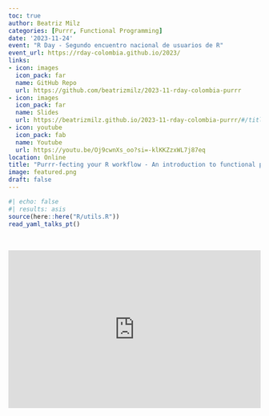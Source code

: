 ```yaml
---
toc: true
author: Beatriz Milz
categories: [Purrr, Functional Programming]
date: '2023-11-24'
event: "R Day - Segundo encuentro nacional de usuarios de R"
event_url: https://rday-colombia.github.io/2023/
links:
- icon: images
  icon_pack: far
  name: GitHub Repo
  url: https://github.com/beatrizmilz/2023-11-rday-colombia-purrr
- icon: images
  icon_pack: far
  name: Slides
  url: https://beatrizmilz.github.io/2023-11-rday-colombia-purrr/#/title-slide
- icon: youtube
  icon_pack: fab
  name: Youtube
  url: https://youtu.be/Oj9cwnXs_oo?si=-klKKZzxWL7j87eq 
location: Online
title: "Purrr-fecting your R workflow - An introduction to functional programming"
image: featured.png
draft: false
---
```


```r
#| echo: false
#| results: asis
source(here::here("R/utils.R"))
read_yaml_talks_pt()
```

<br>

<center>

<iframe width="100%" height="315" src="https://www.youtube.com/embed/Oj9cwnXs_oo?si=2zrn_ihxwgnnDP6J&amp;start=1" title="YouTube video player" frameborder="0" allow="accelerometer; autoplay; clipboard-write; encrypted-media; gyroscope; picture-in-picture; web-share" allowfullscreen></iframe>

</center>
